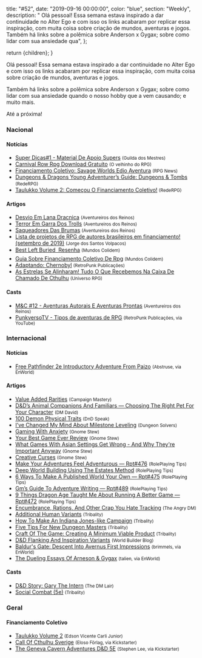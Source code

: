 
  title: "#52",
  date: "2019-09-16 00:00:00",
  color: "blue",
  section: "Weekly",
  description:
    "    Olá pessoal! Essa semana estava inspirado a dar continuidade no Alter Ego e com isso os links acabaram por replicar essa inspiração, com muita coisa sobre criação de mundos, aventuras e jogos.    Também há links sobre a polêmica sobre Anderson x Gygax; sobre como lidar com sua ansiedade qua",
};

  return <InternalLayout meta={meta}>{children}</InternalLayout>;
}

Olá pessoal! Essa semana estava inspirado a dar continuidade no Alter Ego e com isso os links acabaram por replicar essa inspiração, com muita coisa sobre criação de mundos, aventuras e jogos.

Também há links sobre a polêmica sobre Anderson x Gygax; sobre como lidar com sua ansiedade quando o nosso hobby que a vem causando; e muito mais.

Até a próxima!

### Nacional

#### Notícias

- [Super Dicas#1 - Material De Apoio Supers] <small>(Guilda dos Mestres)</small>
- [Carnival Row Rpg Download Gratuito] <small>(O velhinho do RPG)</small>
- [Financiamento Coletivo: Savage Worlds Edio Aventura] <small>(RPG News)</small>
- [Dungeons &amp; Dragons Young Adventurer’s Guide: Dungeons &amp; Tombs] <small>(RedeRPG)</small>
- [Taulukko Volume 2: Começou O Financiamento Coletivo!] <small>(RedeRPG)</small>

#### Artigos

- [Desvio Em Lana Dracnica] <small>(Aventureiros dos Reinos)</small>
- [Terror Em Garra Dos Trolls] <small>(Aventureiros dos Reinos)</small>
- [Saqueadores Das Brumas] <small>(Aventureiros dos Reinos)</small>
- [Lista de projetos de RPG de autores brasileiros em financiamento! (setembro de 2019)] <small>(Jorge dos Santos Volpacos)</small>
- [Best Left Buried  Resenha] <small>(Mundos Colidem)</small>
- [Guia Sobre Financiamento Coletivo De Rpg] <small>(Mundos Colidem)</small>
- [Adaptando: Chernobyl] <small>(RetroPunk Publicações)</small>
- [As Estrelas Se Alinharam! Tudo O Que Recebemos Na Caixa De Chamado De Cthulhu] <small>(Universo RPG)</small>

#### Casts

- [M&amp;C #12 - Aventuras Autorais E Aventuras Prontas] <small>(Aventureiros dos Reinos)</small>
- [PunkversoTV - Tipos de aventuras de RPG] <small>(RetroPunk Publicações, via YouTube)</small>

### Internacional

#### Notícias

- [Free Pathfinder 2e Introductory Adventure From Paizo] <small>(Abstruse, via EnWorld)</small>

#### Artigos

- [Value Added Rarities] <small>(Campaign Mastery)</small>
- [D&amp;D’s Animal Companions And Familiars — Choosing The Right Pet For Your Character] <small>(DM David)</small>
- [100 Demon Physical Traits] <small>(DnD Speak)</small>
- [I’ve Changed My Mind About Milestone Leveling] <small>(Dungeon Solvers)</small>
- [Gaming With Anxiety] <small>(Gnome Stew)</small>
- [Your Best Game Ever Review] <small>(Gnome Stew)</small>
- [What Games With Asian Settings Get Wrong - And Why They&#039;re Important Anyway] <small>(Gnome Stew)</small>
- [Creative Curses] <small>(Gnome Stew)</small>
- [Make Your Adventures Feel Adventurous — Rpt#476] <small>(RolePlaying Tips)</small>
- [Deep World Building Using The Estates Method] <small>(RolePlaying Tips)</small>
- [6 Ways To Make A Published World Your Own — Rpt#475] <small>(RolePlaying Tips)</small>
- [Gm’s Guide To Adventure Writing — Rpt#489] <small>(RolePlaying Tips)</small>
- [9 Things Dragon Age Taught Me About Running A Better Game — Rpt#472] <small>(RolePlaying Tips)</small>
- [Encumbrance, Rations, And Other Crap You Hate Tracking] <small>(The Angry DM)</small>
- [Additional Human Variants] <small>(Tribality)</small>
- [How To Make An Indiana Jones-like Campaign] <small>(Tribality)</small>
- [Five Tips For New Dungeon Masters] <small>(Tribality)</small>
- [Craft Of The Game: Creating A Minimum Viable Product] <small>(Tribality)</small>
- [D&amp;D Flanking And Inspiration Variants] <small>(World Builder Blog)</small>
- [Baldur&#039;s Gate: Descent Into Avernus First Impressions] <small>(brimmels, via EnWorld)</small>
- [The Dueling Essays Of Arneson &amp; Gygax] <small>(talien, via EnWorld)</small>

#### Casts

- [D&amp;D Story: Gary The Intern] <small>(The DM Lair)</small>
- [Social Combat (5e)] <small>(Tribality)</small>

### Geral

#### Financiamento Coletivo

- [Taulukko Volume 2] <small>(Edson Vicente Carli Junior)</small>
- [Call Of Cthulhu Sverige] <small>(Eloso Förlag, via Kickstarter)</small>
- [The Geneva Cavern Adventures D&amp;D 5E] <small>(Stephen Lee, via Kickstarter)</small>

[punkversotv - tipos de aventuras de rpg]: https://www.youtube.com/watch?v=SjR_gpwhmHk
[lista de projetos de rpg de autores brasileiros em financiamento! (setembro de 2019)]: https://medium.com/@JorgedosSantosValpacos/lista-de-projetos-de-rpg-de-autores-brasileiros-em-financiamento-setembro-de-2019-9839b4a6a1f1
[social combat (5e)]: https://www.tribality.com/2019/09/16/social-combat/
[dungeons &amp; dragons young adventurer’s guide: dungeons &amp; tombs]: https://www.rederpg.com.br/2019/09/15/dungeons-dragons-young-adventurers-guide-dungeons-tombs/
[100 demon physical traits]: http://dndspeak.com/2019/09/100-demon-physical-traits/
[deep world building using the estates method]: https://www.roleplayingtips.com/rptn/the-estates-method/
[9 things dragon age taught me about running a better game — rpt#472]: https://www.roleplayingtips.com/rptn/9-things-dragon-age-taught-me-about-running-a-better-game-rpt472/
[five tips for new dungeon masters]: https://www.tribality.com/2019/09/13/five-tips-for-new-dungeon-masters/
[i’ve changed my mind about milestone leveling]: https://www.dungeonsolvers.com/2019/09/13/ive-changed-my-mind-about-milestone-leveling/
[creative curses]: https://gnomestew.com/creative-curses/
[best left buried  resenha]: https://www.mundoscolidem.com.br/best-left-buried-resenha/
[as estrelas se alinharam! tudo o que recebemos na caixa de chamado de cthulhu]: https://universorpg.com/do-alem/resenhas/as-estrelas-se-alinharam-tudo-o-que-recebemos-na-caixa-de-chamado-de-cthulhu/
[terror em garra dos trolls]: http://aventureirosdosreinos.com/terror-em-garra-dos-trolls/
[6 ways to make a published world your own — rpt#475]: https://www.roleplayingtips.com/rptn/6-ways-to-make-a-published-world-your-own-rpt475/
[make your adventures feel adventurous — rpt#476]: https://www.roleplayingtips.com/rptn/make-your-adventures-feel-adventurous-rpt476/
[adaptando: chernobyl]: https://retropunk.com.br/editora/adaptando-chernobyl/
[d&amp;d flanking and inspiration variants]: https://worldbuilderblog.me/2019/09/12/dd-flanking-and-inspiration-variants/
[additional human variants]: https://www.tribality.com/2019/09/12/additional-human-variants/
[guia sobre financiamento coletivo de rpg]: https://www.mundoscolidem.com.br/guia-financiamento-rpg/
[free pathfinder 2e introductory adventure from paizo]: https://www.enworld.org/threads/free-pathfinder-2e-introductory-adventure-from-paizo.667308/
[super dicas#1 - material de apoio supers]: http://guildadosmestres.com.br/2019/09/11/super-dicas1-material-de-apoio-supers/
[what games with asian settings get wrong - and why they&#039;re important anyway]: https://gnomestew.com/what-games-with-asian-settings-get-wrong-and-why-theyre-important-anyway/
[the geneva cavern adventures d&amp;d 5e]: https://www.kickstarter.com/projects/geneva/the-geneva-cavern-adventures-dandd-5e
[call of cthulhu sverige]: https://www.kickstarter.com/projects/eloso/cthulhu-sverige
[desvio em lana dracnica]: http://aventureirosdosreinos.com/desvio-em-lanca-draconica/
[encumbrance, rations, and other crap you hate tracking]: https://theangrygm.com/encumbrance-rations-and-other-crap-you-hate-tracking/
[m&amp;c #12 - aventuras autorais e aventuras prontas]: http://aventureirosdosreinos.com/mc-12-aventuras-autorais-e-aventuras-prontas/
[taulukko volume 2: começou o financiamento coletivo!]: https://www.rederpg.com.br/2019/09/10/taulukko-volume-2-comecou-o-financiamento-coletivo/
[taulukko volume 2]: https://www.catarse.me/taulukkoVol2
[financiamento coletivo: savage worlds edio aventura]: https://newsrpg.wordpress.com/2019/09/10/financiamento-coletivo-savage-worlds-edicao-aventura/
[how to make an indiana jones-like campaign]: https://www.tribality.com/2019/09/10/how-to-make-an-indiana-jones-like-campaign/
[saqueadores das brumas]: http://aventureirosdosreinos.com/saqueadores-das-brumas/
[carnival row rpg download gratuito]: https://ovelhinhodorpg.wordpress.com/2019/09/10/carnival-row-rpg-download-gratuito/
[d&amp;d story: gary the intern]: https://www.youtube.com/watch?v=lOj8lwCwbPU
[baldur&#039;s gate: descent into avernus first impressions]: https://www.enworld.org/threads/baldurs-gate-descent-into-avernus-first-impressions.667263/
[d&amp;d’s animal companions and familiars — choosing the right pet for your character]: https://dmdavid.com/tag/dds-animal-companions-and-familiars-choosing-the-right-pet-for-your-character/
[your best game ever review]: https://gnomestew.com/your-best-game-ever-review/
[gm’s guide to adventure writing — rpt#489]: https://www.roleplayingtips.com/rptn/gms-guide-to-adventure-writing-rpt489/
[value added rarities]: http://www.campaignmastery.com/blog/value-added-rarities/
[gaming with anxiety]: https://gnomestew.com/gaming-with-anxiety/
[the dueling essays of arneson &amp; gygax]: https://www.enworld.org/threads/the-dueling-essays-of-arneson-gygax.667050/
[craft of the game: creating a minimum viable product]: https://www.tribality.com/2019/09/09/craft-of-the-game-creating-a-minimum-viable-product/
